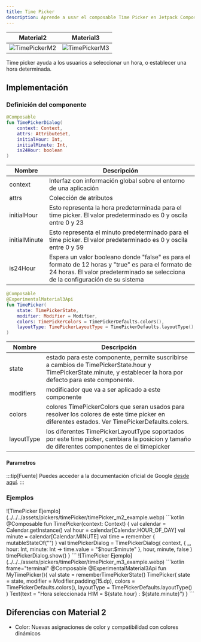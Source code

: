 ```yaml
---
title: Time Picker
description: Aprende a usar el composable Time Picker en Jetpack Compose.
---
```



[comment]: <> (La ruta siempre será assets/nombeComponente/componente-header.webp)

| Material2 | Material3 |
|-----------|-----------|
| ![TimePickerM2](../../../assets/pickers/timePicker/timePicker_m2.webp)  |  ![TimePickerM3](../../../assets/pickers/timePicker/timePicker_m3.webp) |

Time picker ayuda a los usuarios a seleccionar un hora, o establecer una hora determinada.

## Implementación

### Definición del componente

[comment]: <> (Añade un ``TabItem`` por cada tipo de implementación que tenga)

<Tabs>
<TabItem label="Material">

```kotlin frame="terminal"
@Composable
fun TimePickerDialog(
    context: Context,
    attrs: AttributeSet,
    initialHour: Int,
    initialMinute: Int,
    is24Hour: boolean
)
```
| Nombre    |   Descripción |
|-----------|---------------|
|   context         | Interfaz con información global sobre el entorno de una aplicación |
|   attrs           | Colección de atributos |
|   initialHour     | Esto representa la hora predeterminada para el time picker. El valor predeterminado es 0 y oscila entre 0 y 23 |
|   initialMinute   | Esto representa el minuto predeterminado para el time picker. El valor predeterminado es 0 y oscila entre 0 y 59 |
|   is24Hour        |   Espera un valor booleano donde "false" es para el formato de 12 horas y "true" es para el formato de 24 horas. El valor predeterminado se selecciona de la configuración de su sistema |
</TabItem>
<TabItem label="Material 3">

```kotlin frame="terminal"
@Composable
@ExperimentalMaterial3Api
fun TimePicker(
    state: TimePickerState,
    modifier: Modifier = Modifier,
    colors: TimePickerColors = TimePickerDefaults.colors(),
    layoutType: TimePickerLayoutType = TimePickerDefaults.layoutType(),
)
```
| Nombre| Descripción |
|----------|----------|
| state    | estado para este componente, permite suscribirse a cambios de TimePickerState.hour y TimePickerState.minute, y establecer la hora por defecto para este componente.  |
| modifiers| modificador que va a ser aplicado a este componente   |
| colors   | colores TimePickerColors que seran usados para resolver los colores de este time picker en diferentes estados. Ver TimePickerDefaults.colors.   |
|layoutType| los diferentes TimePickerLayoutType soportados por este time picker, cambiara la posicion y tamaño de diferentes componentes de el timepicker     |
</TabItem>
</Tabs>

#### Parametros



[comment]: <> (No modifiques el tip)

:::tip[Fuente]
Puedes acceder a la documentación oficial de Google
[desde aquí](https://developer.android.com/reference/kotlin/androidx/compose/runtime/package-summary).
:::

### Ejemplos
<Tabs>
<TabItem  label="Material">
![TimePicker Ejemplo](../../../assets/pickers/timePicker/timePicker_m2_example.webp)
```kotlin
@Composable
fun TimePicker(context: Context) {
    val calendar = Calendar.getInstance()
    val hour = calendar[Calendar.HOUR_OF_DAY]
    val minute = calendar[Calendar.MINUTE]
    val time = remember { mutableStateOf("") }
    val timePickerDialog = TimePickerDialog(
        context,
        { _, hour: Int, minute: Int ->
            time.value = "$hour:$minute"
        }, hour, minute, false
    )
    timePickerDialog.show()
}
```
</TabItem>
<TabItem label="Material3">
![TimePicker Ejemplo](../../../assets/pickers/timePicker/timePicker_m3_example.webp)
```kotlin frame="terminal"
@Composable
@ExperimentalMaterial3Api
fun MyTimePicker(){
    val state = rememberTimePickerState()
    TimePicker(
        state = state,
        modifier = Modifier.padding(15.dp),
        colors = TimePickerDefaults.colors(),
        layoutType = TimePickerDefaults.layoutType()
    )
    Text(text = "Hora seleccionada H:M = ${state.hour} : ${state.minute}")
}
```
</TabItem>
</Tabs>


## Diferencias con Material 2

 - Color: Nuevas asignaciones de color y compatibilidad con colores dinámicos

